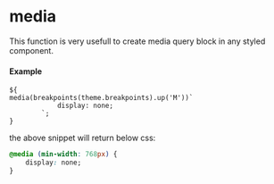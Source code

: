 
<Meta title="Utils/Style/media" />

# media

This function is very usefull to create media query block in any styled component.

#### Example

```tsx
${
media(breakpoints(theme.breakpoints).up('M'))`
            display: none;
        `;
}
```

the above snippet will return below css:

```css
@media (min-width: 768px) {
    display: none;
}
```

